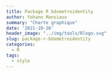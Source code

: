 ```yaml
---
title: Package R bdxmetroidentity
author: Yohann Mansiaux
summary: "Charte graphique"
date: '2021-10-26'
header_image: "../img/tools/Rlogo.svg"
slug: package-r-bdxmetroidentity
categories:
  - R
tags:
  - style
---
```


